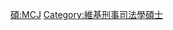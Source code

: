 {{Userbox
  |border-c = #88FF88
  |border-s = 1
  |id-c     = #88FF88
  |id-s     = 12
  |id-fc    = #000000
  |info-c   = #EEFFEE
  |info-s   = 10
  |info-fc  = #000000
  |id       = M.C.J.
  |info     = 這個用戶擁有[[:Category:維基刑事司法學碩士|-{zh-cn:警务硕士; zh-hant:刑事司法學碩士}-]]學位。
}}
<includeonly> [[Category:維基刑事司法學碩士|{{PAGENAME}}]] </includeonly>
<noinclude> [[Category:學位用戶框模板|碩:MCJ]][[Category:維基刑事司法學碩士]] </noinclude>